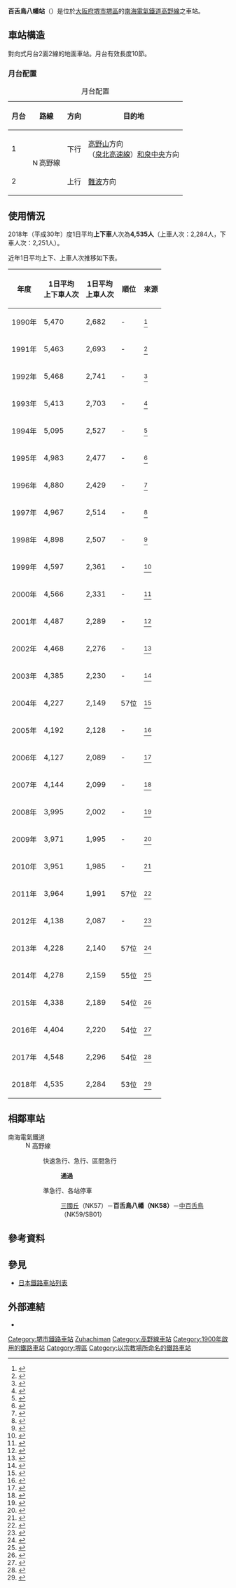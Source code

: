 {{日本車站資訊
|公司色       = #fe4d11
|文字色     = 
|站名       = 百舌鳥八幡站
|圖片       = Mozu-Hachiman Station 20190131.jpg
|pxl        = 240px
|圖片說明   = 站舍
|日文原名   = 百舌鳥八幡
|平假名       = もずはちまん
|羅馬拼音   = Mozuhachiman
|電報略號   = モズ
|所在地     = {{JPN}}[[大阪府|大阪府]][[堺市|堺市]][[堺區|堺區]]向陵東町二丁12番17號
|車站構造     = [[地面車站|地面車站]]
|月台配置     = 對向式 2面2線
|啟用年月日 = 1900年（[[明治|明治]]33年）9月7日
|廢站年月日 = 
|乘客人數   = 
|上下車人次   = 4,278
|統計年度   = 2014年
|轉車       = 
|備註       = [[無人站|無人站]]
|adjacent = {{Adjacent stations|system=南海電氣鐵道|line=高野線|left=三國丘|right=中百舌鳥|note-left=NK57<br />0.9km|note-mid={{南海泉北車站編號|NK|58}}<br />距離[[汐見橋站|汐見橋]]13.4km<br />距離[[難波站_(南海)|難波]]12.7km|note-right=NK59<br />0.7km}}
}}

'''百舌鳥八幡站'''（{{jpn|j=百舌鳥八幡駅|hg=もずはちまんえき|rm=Mozu-hachiman eki|f=y}}）是位於[[大阪府|大阪府]][[堺市|堺市]][[堺區|堺區]]的[[南海電氣鐵道|南海電氣鐵道]][[高野線|高野線]]之車站。

==車站構造==
對向式月台2面2線的地面車站。月台有效長度10節。
===月台配置===
{| class=wikitable
|+ 月台配置
!月台!!路線!!方向!!目的地
|-
! 1
| rowspan=2 | [[File:Nankai_koya_line_symbol.svg|15px]]高野線
| 下行
| [[高野山站|高野山]]方向<br />（[[泉北高速鐵道線|泉北高速線]]）[[和泉中央站|和泉中央]]方向
|-
! 2
| 上行
| [[難波站_(南海)|難波]]方向
|}
== 使用情況 ==
2018年（平成30年）度1日平均'''上下車'''人次為'''4,535人'''（上車人次：2,284人，下車人次：2,251人）。

近年1日平均上下、上車人次推移如下表。
{|class="wikitable" style="text-align:right"
!年度!!1日平均<br />上下車人次!!1日平均<br />上車人次!!順位!!來源
|-
|1990年||5,470||2,682|| -
|<ref>{{PDFlink|[http://www.pref.osaka.jp/attach/3355/00088143/tn1991n110.pdf 大阪府統計年鑑（平成3年）]}}</ref>
|-
|1991年||5,463||2,693|| -
|<ref>{{PDFlink|[http://www.pref.osaka.jp/attach/3355/00088083/tn1992n110.pdf 大阪府統計年鑑（平成4年）]}}</ref>
|-
|1992年||5,468||2,741|| -
|<ref>{{PDFlink|[http://www.pref.osaka.jp/attach/3355/00085641/tn1993n110.pdf 大阪府統計年鑑（平成5年）]}}</ref>
|-
|1993年||5,413||2,703|| -
|<ref>{{PDFlink|[http://www.pref.osaka.jp/attach/3355/00085625/tn1994n110.pdf 大阪府統計年鑑（平成6年）]}}</ref>
|-
|1994年||5,095||2,527|| -
|<ref>{{PDFlink|[http://www.pref.osaka.jp/attach/3355/00085578/tn1995n110.pdf 大阪府統計年鑑（平成7年）]}}</ref>
|-
|1995年||4,983||2,477|| -
|<ref>{{PDFlink|[http://www.pref.osaka.jp/attach/3355/00085307/tn1996n110.pdf 大阪府統計年鑑（平成8年）]}}</ref>
|-
|1996年||4,880||2,429|| -
|<ref>{{PDFlink|[http://www.pref.osaka.jp/attach/3355/00084805/tn1997n110.pdf 大阪府統計年鑑（平成9年）]}}</ref>
|-
|1997年||4,967||2,514|| -
|<ref>{{PDFlink|[http://www.pref.osaka.jp/attach/3355/00084997/tn1998n110.pdf 大阪府統計年鑑（平成10年）]}}</ref>
|-
|1998年||4,898||2,507|| -
|<ref>{{PDFlink|[http://www.pref.osaka.lg.jp/attach/3355/00085083/tn1999n110.pdf 大阪府統計年鑑（平成11年）]}}</ref>
|-
|1999年||4,597||2,361|| -
|<ref>{{PDFlink|[http://www.pref.osaka.jp/attach/3355/00085215/tn2000n110.pdf 大阪府統計年鑑（平成12年）]}}</ref>
|-
|2000年||4,566||2,331|| -
|<ref>{{PDFlink|[http://www.pref.osaka.jp/attach/3355/00076905/tn01n110.pdf 大阪府統計年鑑（平成13年）]}}</ref>
|-
|2001年||4,487||2,289|| -
|<ref>{{PDFlink|[http://www.pref.osaka.jp/attach/3355/00076904/tn02n110.pdf 大阪府統計年鑑（平成14年）]}}</ref>
|-
|2002年||4,468||2,276|| -
|<ref>{{PDFlink|[http://www.pref.osaka.jp/attach/3355/00076903/tn03n110.pdf 大阪府統計年鑑（平成15年）]}}</ref>
|-
|2003年||4,385||2,230|| -
|<ref>{{PDFlink|[http://www.pref.osaka.jp/attach/3355/00076902/tn04n110.pdf 大阪府統計年鑑（平成16年）]}}</ref>
|-
|2004年||4,227||2,149||57位
|<ref>{{PDFlink|[http://www.pref.osaka.jp/attach/3355/00076901/tn05n110.pdf 大阪府統計年鑑（平成17年）]}}</ref>
|-
|2005年||4,192||2,128|| -
|<ref>{{PDFlink|[http://www.pref.osaka.jp/attach/3355/00076900/tn06n110.pdf 大阪府統計年鑑（平成18年）]}}</ref>
|-
|2006年||4,127||2,089|| -
|<ref>{{PDFlink|[http://www.pref.osaka.jp/attach/3355/00074421/tn07n090.pdf 大阪府統計年鑑（平成19年）]}}</ref>
|-
|2007年||4,144||2,099|| -
|<ref>{{PDFlink|[http://www.pref.osaka.jp/attach/3355/00074418/tn08n090.pdf 大阪府統計年鑑（平成20年）]}}</ref>
|-
|2008年||3,995||2,002|| -
|<ref>{{PDFlink|[http://www.pref.osaka.jp/attach/3355/00064556/tn09n090.pdf 大阪府統計年鑑（平成21年）]}}</ref>
|-
|2009年||3,971||1,995|| -
|<ref>{{PDFlink|[http://www.pref.osaka.jp/attach/3355/00071058/tn10n090.pdf 大阪府統計年鑑（平成22年）]}}</ref>
|-
|2010年||3,951||1,985|| -
|<ref>{{PDFlink|[http://www.pref.osaka.jp/attach/3355/00093411/tn2011n090.pdf 大阪府統計年鑑（平成23年）]}}</ref>
|-
|2011年||3,964||1,991||57位
|<ref>{{PDFlink|[http://www.pref.osaka.jp/attach/3355/00121073/tn2012n090.pdf 大阪府統計年鑑（平成24年）]}}</ref>
|-
|2012年||4,138||2,087|| -
|<ref>{{PDFlink|[http://www.pref.osaka.lg.jp/attach/3355/00144873/tn2013n09.pdf 大阪府統計年鑑（平成25年）]}}</ref>
|-
|2013年||4,228||2,140||57位
|<ref>{{PDFlink|[http://www.pref.osaka.lg.jp/attach/3355/00180638/tn2014n09.pdf 大阪府統計年鑑（平成26年）]}}</ref>
|-
|2014年||4,278||2,159||55位
|<ref>{{PDFlink|[http://www.pref.osaka.lg.jp/attach/3355/00211004/tn2015n09.pdf 大阪府統計年鑑（平成27年）]}}</ref>
|-
|2015年||4,338||2,189||54位
|<ref>{{PDFlink|[http://www.pref.osaka.lg.jp/attach/3355/00242803/tn2016n09.pdf 大阪府統計年鑑（平成28年）]}}</ref>
|-
|2016年||4,404||2,220||54位
|<ref>{{PDFlink|[http://www.pref.osaka.lg.jp/attach/3355/00281833/9-all.pdf 大阪府統計年鑑（平成29年）]}}</ref>
|-
|2017年||4,548||2,296||54位
|<ref>{{PDFlink|[http://www.pref.osaka.lg.jp/attach/3355/00319513/n2018-09_all.pdf 大阪府統計年鑑（平成30年）]}}</ref>
|-
|2018年||4,535||2,284||53位
|<ref>{{PDFlink|[http://www.pref.osaka.lg.jp/attach/3355/00357824/n2019-09.pdf 大阪府統計年鑑（令和元年）]}}</ref>
|}

== 相鄰車站 ==
; 南海電氣鐵道
:  [[File:Nankai_koya_line_symbol.svg|15px]]高野線
<!--特急は有料列車なので、特急の通過の表記までは行なわないで下さい。--->
:: {{Color|orangered|■}}快速急行、{{Color|orangered|■}}急行、{{Color|#009933|■}}區間急行
::: '''通過'''
:: {{Color|royalblue|■}}準急行、{{Color|gray|■}}各站停車
::: [[三國丘站_(大阪府)|三國丘]]（NK57）－'''百舌鳥八幡（NK58）'''－[[中百舌鳥站|中百舌鳥]]（NK59/SB01）
== 參考資料 ==
{{Reflist}}
== 參見 ==
* [[日本鐵路車站列表|日本鐵路車站列表]]
== 外部連結 ==
* {{外部連結/南海電氣鐵道車站|mozuhachiman|百舌鳥八幡}}

{{南海高野線}}

{{DEFAULTSORT:Mozuhachiman}}
[[Category:堺市鐵路車站|Category:堺市鐵路車站]]
[[Category:日本鐵路車站_Mo|Zuhachiman]]
[[Category:高野線車站|Category:高野線車站]]
[[Category:1900年啟用的鐵路車站|Category:1900年啟用的鐵路車站]]
[[Category:堺區|Category:堺區]]
[[Category:以宗教場所命名的鐵路車站|Category:以宗教場所命名的鐵路車站]]